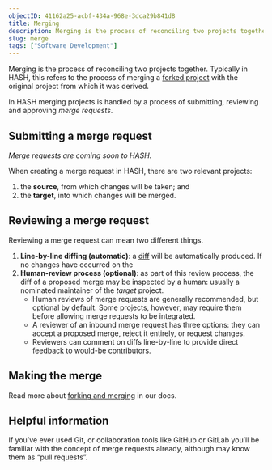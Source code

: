 ```yaml
---
objectID: 41162a25-acbf-434a-968e-3dca29b841d8
title: Merging
description: Merging is the process of reconciling two projects together. In HASH merging projects is handled by submitting, reviewing and approving “merge requests”.
slug: merge
tags: ["Software Development"]
---
```


Merging is the process of reconciling two projects together. Typically in HASH, this refers to the process of merging a [forked project](https://hash.ai/glossary/fork) with the original project from which it was derived.

In HASH merging projects is handled by a process of submitting, reviewing and approving _merge requests_.

## Submitting a merge request

_Merge requests are coming soon to HASH._

When creating a merge request in HASH, there are two relevant projects:

1.  the **source**, from which changes will be taken; and
2.  the **target**, into which changes will be merged.

## Reviewing a merge request

Reviewing a merge request can mean two different things.

1.  **Line-by-line diffing (automatic)**: a [diff](https://hash.ai/glossary/diff) will be automatically produced. If no changes have occurred on the
2.  **Human-review process (optional)**: as part of this review process, the diff of a proposed merge may be inspected by a human: usually a nominated maintainer of the _target_ project.
    *   Human reviews of merge requests are generally recommended, but optional by default. Some projects, however, may require them before allowing merge requests to be integrated.
    *   A reviewer of an inbound merge request has three options: they can accept a proposed merge, reject it entirely, or request changes.
    *   Reviewers can comment on diffs line-by-line to provide direct feedback to would-be contributors.

## Making the merge

Read more about [forking and merging](https://docs.hash.ai/core/creating-simulations/collaboration/forking-and-merging) in our docs.

## Helpful information

If you’ve ever used Git, or collaboration tools like GitHub or GitLab you’ll be familiar with the concept of merge requests already, although may know them as “pull requests”.
